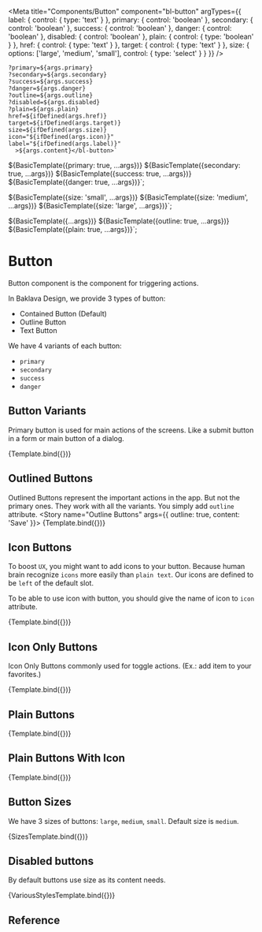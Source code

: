 
<Meta
  title="Components/Button"
  component="bl-button"
  argTypes={{
    label: {
      control: {
        type: 'text'
      }
    },
    primary: {
      control: 'boolean'
    },
    secondary: {
      control: 'boolean'
    },
    success: {
      control: 'boolean'
    },
    danger: {
      control: 'boolean'
    },
    disabled: {
      control: 'boolean'
    },
    plain: {
      control: {
        type: 'boolean'
      }
    },
    href: {
       control: {
        type: 'text'
      }
    },
    target: {
       control: {
        type: 'text'
      }
    },
    size: {
      options: ['large', 'medium', 'small'],
      control: { type: 'select' }
    }
  }}
/>

    ?primary=${args.primary}
    ?secondary=${args.secondary}
    ?success=${args.success}
    ?danger=${args.danger}
    ?outline=${args.outline}
    ?disabled=${args.disabled}
    ?plain=${args.plain}
    href=${ifDefined(args.href)}
    target=${ifDefined(args.target)}
    size=${ifDefined(args.size)}
    icon="${ifDefined(args.icon)}"
    label="${ifDefined(args.label)}"
      >${args.content}</bl-button>`

${BasicTemplate({primary: true, ...args})}
${BasicTemplate({secondary: true, ...args})}
${BasicTemplate({success: true, ...args})}
${BasicTemplate({danger: true, ...args})}`;


${BasicTemplate({size: 'small', ...args})}
${BasicTemplate({size: 'medium', ...args})}
${BasicTemplate({size: 'large', ...args})}`;

${BasicTemplate({...args})}
${BasicTemplate({outline: true, ...args})}
${BasicTemplate({plain: true, ...args})}`;

# Button

Button component is the component for triggering actions.

In Baklava Design, we provide 3 types of button:

* Contained Button (Default)
* Outline Button
* Text Button

We have 4 variants of each button:

* `primary`
* `secondary`
* `success`
* `danger`

## Button Variants

Primary button is used for main actions of the screens. Like a submit button in a form or main button of a dialog.

<Canvas>
  <Story name="Variants" args={{ content: 'Save' }}>
    {Template.bind({})}
  </Story>
</Canvas>

## Outlined Buttons
Outlined Buttons represent the important actions in the app. But not the primary ones.
They work with all the variants. You simply add `outline` attribute.
<Canvas>
  <Story name="Outline Buttons" args={{ outline: true, content: 'Save' }}>
    {Template.bind({})}
  </Story>
</Canvas>

## Icon Buttons
To boost `UX`, you might want to add icons to your button. Because human brain recognize `icons` more easily than `plain text`.
Our icons are defined to be `left` of the default slot.

To be able to use icon with button, you should give the name of icon to `icon` attribute.

<Canvas>
  <Story name="Outline Icon Buttons" args={{ outline: true, content: 'Save', icon: 'info' }}>
    {Template.bind({})}
  </Story>
</Canvas>


## Icon Only Buttons

Icon Only Buttons commonly used for toggle actions. (Ex.: add item to your favorites.)

<Canvas>
  <Story name="Outline Icon Only Buttons" args={{ label: 'Save', icon: 'info' }}>
    {Template.bind({})}
  </Story>
</Canvas>

## Plain Buttons

<Canvas>
  <Story name="Text Buttons" args={{ href: "https://trendyol.com", plain: true, content: 'Save' }}>
    {Template.bind({})}
  </Story>
</Canvas>

## Plain Buttons With Icon

<Canvas>
  <Story name="Text Buttons With Icon" args={{ plain: true, href: "https://trendyol.com", content: 'Save', icon: 'info' }}>
    {Template.bind({})}
  </Story>
</Canvas>

## Button Sizes

We have 3 sizes of buttons: `large`, `medium`, `small`. Default size is `medium`.

<Canvas>
  <Story name="Button Sizes" args={{ content: 'Confirm', icon: 'info' }}>
    {SizesTemplate.bind({})}
  </Story>
</Canvas>

## Disabled buttons

By default buttons use size as its content needs.

<Canvas columns={1}>
  <Story name="Secondary disabled button"  args={{ disabled: true, icon: 'info', content: 'Fill the form' }}>
    {VariousStylesTemplate.bind({})}
  </Story>
</Canvas>

## Reference

<ArgsTable of="bl-button" />
